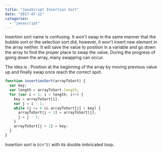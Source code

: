 ```yaml
---
title: "JavaScript Insertion Sort"
date: "2017-07-12"
categories:
  - "javascript"
---
```


Insertion sort name is confusing. It won't swap in the same manner that the bubble sort or the selection sort did, however, it won't insert new element in the array neither. It will save the value to position in a variable and go down the array to find the proper place to swap the value. During the progress of going down the array, many swapping can occur.

The idea is : Position at the beginning of the array by moving previous value up and finally swap once reach the correct spot.

```typescript
function insertionSort(arrayToSort) {
  var key;
  var length = arrayToSort.length;
  for (var i = 1; i < length; i++) {
    key = arrayToSort[i];
    var j = i - 1;
    while (j >= 0 && arrayToSort[j] > key) {
      arrayToSort[j + 1] = arrayToSort[j];
      j = j - 1;
    }
    arrayToSort[j + 1] = key;
  }
}
```

Insertion sort is `O(n^2)` with its double imbricated loop.
